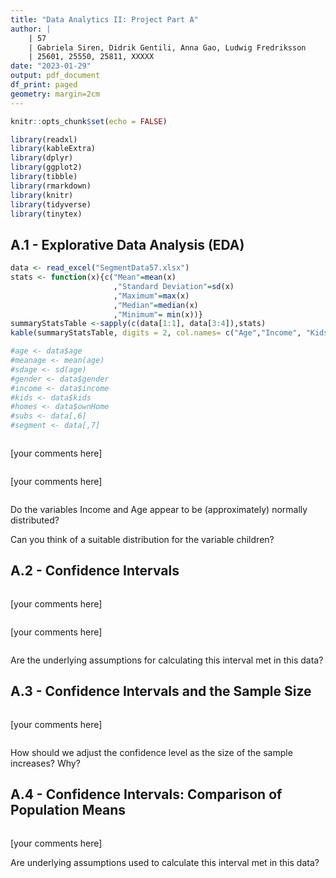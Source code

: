 ```yaml
---
title: "Data Analytics II: Project Part A"
author: |
    | 57
    | Gabriela Siren, Didrik Gentili, Anna Gao, Ludwig Fredriksson
    | 25601, 25550, 25811, XXXXX
date: "2023-01-29"
output: pdf_document
df_print: paged
geometry: margin=2cm
---
```


```r
knitr::opts_chunk$set(echo = FALSE)

library(readxl)
library(kableExtra)
library(dplyr)
library(ggplot2)
library(tibble)
library(rmarkdown)
library(knitr)
library(tidyverse)
library(tinytex)

```

## A.1 - Explorative Data Analysis (EDA)


```r

data <- read_excel("SegmentData57.xlsx")
stats <- function(x){c("Mean"=mean(x)
                       ,"Standard Deviation"=sd(x)
                       ,"Maximum"=max(x)
                       ,"Median"=median(x)
                       ,"Minimum"= min(x))}
summaryStatsTable <-sapply(c(data[1:1], data[3:4]),stats)
kable(summaryStatsTable, digits = 2, col.names= c("Age","Income", "Kids"))

#age <- data$age
#meanage <- mean(age)
#sdage <- sd(age)
#gender <- data$gender
#income <- data$income
#kids <- data$kids
#homes <- data$ownHome
#subs <- data[,6]
#segment <- data[,7]



```

[your comments here]

```r

```

[your comments here]

```r

```

Do the variables Income and Age appear to be (approximately) normally distributed? 

Can you think of a suitable distribution for the variable children? 


## A.2 - Confidence Intervals

```r

```

[your comments here]

```r

```

[your comments here]

```r

```

Are the underlying assumptions for calculating this interval met in this data? 

## A.3 - Confidence Intervals and the Sample Size

```r

```

[your comments here]

```r

```

How should we adjust the confidence level as the size of the sample increases? Why?


## A.4 - Confidence Intervals: Comparison of Population Means

```r

```

[your comments here]

Are underlying assumptions used to calculate this interval met in this data?

